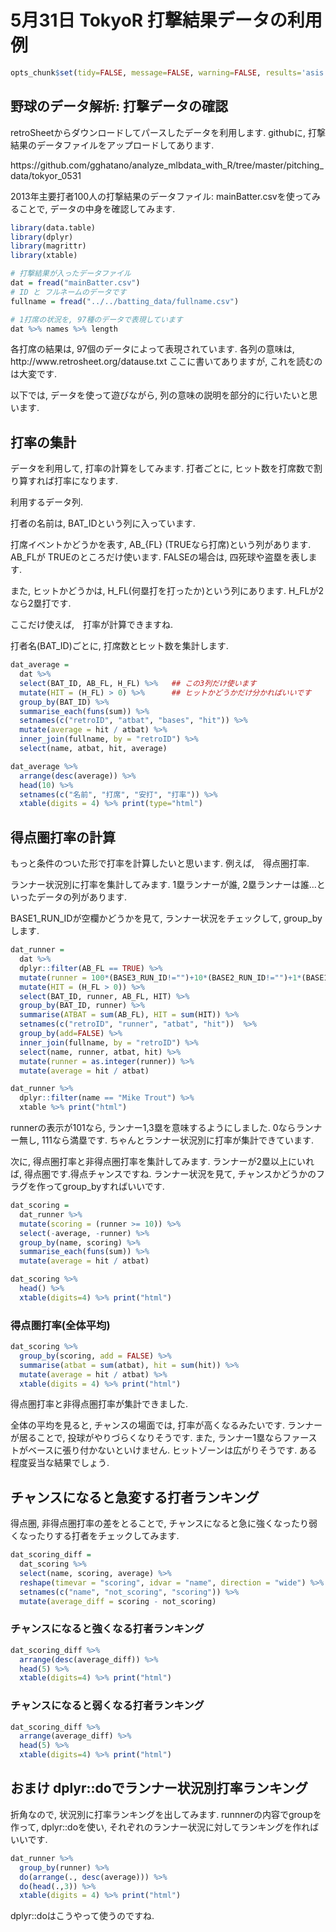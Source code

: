 5月31日 TokyoR 打撃結果データの利用例 
========================================================
```r
opts_chunk$set(tidy=FALSE, message=FALSE, warning=FALSE, results='asis')
```

## 野球のデータ解析: 打撃データの確認

retroSheetからダウンロードしてパースしたデータを利用します.
githubに, 打撃結果のデータファイルをアップロードしてあります.

https://github.com/gghatano/analyze_mlbdata_with_R/tree/master/pitching_data/tokyor_0531

2013年主要打者100人の打撃結果のデータファイル: mainBatter.csvを使ってみることで, 
データの中身を確認してみます.

```r
library(data.table)
library(dplyr)
library(magrittr)
library(xtable)

# 打撃結果が入ったデータファイル
dat = fread("mainBatter.csv")
# ID と フルネームのデータです
fullname = fread("../../batting_data/fullname.csv")

# 1打席の状況を, 97種のデータで表現しています
dat %>% names %>% length
```

各打席の結果は, 97個のデータによって表現されています.
各列の意味は, http://www.retrosheet.org/datause.txt ここに書いてありますが,
これを読むのは大変です. 

以下では, 
データを使って遊びながら,
列の意味の説明を部分的に行いたいと思います.

## 打率の集計

データを利用して, 打率の計算をしてみます. 
打者ごとに, ヒット数を打席数で割り算すれば打率になります.

利用するデータ列. 

打者の名前は, BAT_IDという列に入っています.

打席イベントかどうかを表す, AB_{FL} (TRUEなら打席)という列があります.
AB_FLが TRUEのところだけ使います. FALSEの場合は, 四死球や盗塁を表します. 

また, ヒットかどうかは, H_FL(何塁打を打ったか)という列にあります.
H_FLが2なら2塁打です. 

ここだけ使えば,　打率が計算できますね.

打者名(BAT_ID)ごとに, 打席数とヒット数を集計します.

```r
dat_average = 
  dat %>% 
  select(BAT_ID, AB_FL, H_FL) %>%   ## この3列だけ使います
  mutate(HIT = (H_FL) > 0) %>%      ## ヒットかどうかだけ分かればいいです
  group_by(BAT_ID) %>% 
  summarise_each(funs(sum)) %>% 
  setnames(c("retroID", "atbat", "bases", "hit")) %>% 
  mutate(average = hit / atbat) %>% 
  inner_join(fullname, by = "retroID") %>% 
  select(name, atbat, hit, average) 

dat_average %>% 
  arrange(desc(average)) %>% 
  head(10) %>% 
  setnames(c("名前", "打席", "安打", "打率")) %>% 
  xtable(digits = 4) %>% print(type="html")
```

## 得点圏打率の計算

もっと条件のついた形で打率を計算したいと思います. 
例えば,　得点圏打率. 

ランナー状況別に打率を集計してみます. 
1塁ランナーが誰, 2塁ランナーは誰...といったデータの列があります. 

BASE1_RUN_IDが空欄かどうかを見て, ランナー状況をチェックして, group_byします.
```r
dat_runner = 
  dat %>% 
  dplyr::filter(AB_FL == TRUE) %>% 
  mutate(runner = 100*(BASE3_RUN_ID!="")+10*(BASE2_RUN_ID!="")+1*(BASE1_RUN_ID!="")) %>% 
  mutate(HIT = (H_FL > 0)) %>% 
  select(BAT_ID, runner, AB_FL, HIT) %>%
  group_by(BAT_ID, runner) %>% 
  summarise(ATBAT = sum(AB_FL), HIT = sum(HIT)) %>% 
  setnames(c("retroID", "runner", "atbat", "hit"))  %>% 
  group_by(add=FALSE) %>%
  inner_join(fullname, by = "retroID") %>%
  select(name, runner, atbat, hit) %>% 
  mutate(runner = as.integer(runner)) %>% 
  mutate(average = hit / atbat) 

dat_runner %>% 
  dplyr::filter(name == "Mike Trout") %>% 
  xtable %>% print("html")
```
runnerの表示が101なら, ランナー1,3塁を意味するようにしました.
0ならランナー無し, 111なら満塁です. 
ちゃんとランナー状況別に打率が集計できています.


次に, 得点圏打率と非得点圏打率を集計してみます. 
ランナーが2塁以上にいれば, 得点圏です.得点チャンスですね. 
ランナー状況を見て, チャンスかどうかのフラグを作ってgroup_byすればいいです.
```r
dat_scoring = 
  dat_runner %>% 
  mutate(scoring = (runner >= 10)) %>% 
  select(-average, -runner) %>% 
  group_by(name, scoring) %>%
  summarise_each(funs(sum)) %>% 
  mutate(average = hit / atbat)

dat_scoring %>% 
  head() %>%
  xtable(digits=4) %>% print("html")
```

### 得点圏打率(全体平均)
```r
dat_scoring %>% 
  group_by(scoring, add = FALSE) %>%
  summarise(atbat = sum(atbat), hit = sum(hit)) %>% 
  mutate(average = hit / atbat) %>% 
  xtable(digits = 4) %>% print("html")
```
得点圏打率と非得点圏打率が集計できました.

全体の平均を見ると, 
チャンスの場面では, 打率が高くなるみたいです.
ランナーが居ることで, 投球がやりづらくなりそうです.
また, ランナー1塁ならファーストがベースに張り付かないといけません. 
ヒットゾーンは広がりそうです.
ある程度妥当な結果でしょう. 

## チャンスになると急変する打者ランキング

得点圏, 非得点圏打率の差をとることで, チャンスになると急に強くなったり弱くなったりする打者をチェックしてみます.
```r
dat_scoring_diff = 
  dat_scoring %>% 
  select(name, scoring, average) %>% 
  reshape(timevar = "scoring", idvar = "name", direction = "wide") %>% 
  setnames(c("name", "not_scoring", "scoring")) %>% 
  mutate(average_diff = scoring - not_scoring)
```

### チャンスになると強くなる打者ランキング
```r
dat_scoring_diff %>% 
  arrange(desc(average_diff)) %>% 
  head(5) %>% 
  xtable(digits=4) %>% print("html")
```

### チャンスになると弱くなる打者ランキング
```r
dat_scoring_diff %>% 
  arrange(average_diff) %>% 
  head(5) %>%
  xtable(digits=4) %>% print("html")
```


## おまけ dplyr::doでランナー状況別打率ランキング

折角なので, 状況別に打率ランキングを出してみます.
runnnerの内容でgroupを作って, dplyr::doを使い, それぞれのランナー状況に対してランキングを作ればいいです. 
```r
dat_runner %>% 
  group_by(runner) %>% 
  do(arrange(., desc(average))) %>%
  do(head(.,3)) %>% 
  xtable(digits = 4) %>% print("html")
```
dplyr::doはこうやって使うのですね. 
